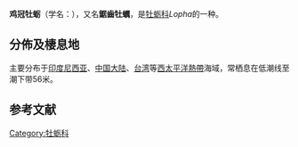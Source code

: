 {{Speciesbox
| taxon = Lopha cristagalli
| authority = (Linnaeus, 1758)
}}

'''鸡冠牡蛎'''（学名：''{{lang|la|Lopha cristagalli}}''），又名'''鋸齒牡蠣'''{{r|Dance 2008|page1=223}}，是[[牡蛎科|牡蛎科]]''Lopha''的一种{{r|shell_2385}}。

==分佈及棲息地==
主要分布于[[印度尼西亚|印度尼西亚]]、[[中国大陆|中国大陆]]、[[台湾|台湾]]等{{r|shell_2385}}[[西太平洋|西太平洋]][[熱帶|熱帶]]海域{{r|Dance 2008|page1=223}}，常栖息在低潮线至潮下带56米{{r|shell_2385}}。

==参考文献==
{{reflist|refs=
<ref name="Dance 2008">{{cite book
 |last1=Dance |first1=S. Peter |authorlink=彼得·當斯
 |date=2008-04 |accessdate=2017-07-26
 |title=世界貝殼圖鑑 |edition=二版
 |publisher=貓頭鷹出版社 |location=台北市
 |isbn=978-986-6651-11-3  |language=zh-hant }}</ref>
<ref name="shell_2385">{{cite web
 |url=http://shell.sinica.edu.tw/chinese/shellbase_detail.php?science_no=2385
 |title=国际贝库：鸡冠牡蛎
 |publisher=台湾贝类资料库
 |accessdate=2017-07-26
 |language=zh-hant
 |archive-date=2016-03-04
 |archive-url=https://web.archive.org/web/20160304120232/http://shell.sinica.edu.tw/chinese/shellbase_detail.php?science_no=2385
 |dead-url=no
 }}</ref>
}}
{{Taxonbar|from=Q3016646}}

[[Category:牡蛎科|Category:牡蛎科]]